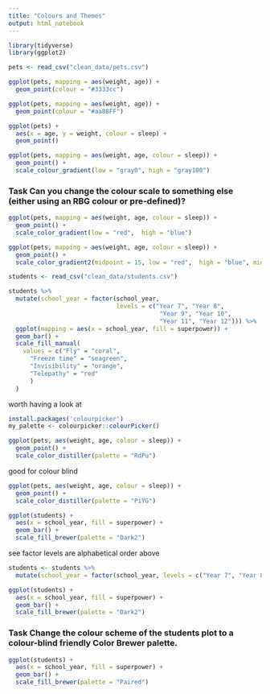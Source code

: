 ```yaml
---
title: "Colours and Themes"
output: html_notebook
---
```

```r
library(tidyverse)
library(ggplot2)
```


```r
pets <- read_csv("clean_data/pets.csv")

```



```r
ggplot(pets, mapping = aes(weight, age)) +
  geom_point(colour = "#3333cc")
```

```r
ggplot(pets, mapping = aes(weight, age)) +
  geom_point(colour = "#aa88FF")
```

```r
ggplot(pets) + 
  aes(x = age, y = weight, colour = sleep) + 
  geom_point()
```

```r
ggplot(pets, mapping = aes(weight, age, colour = sleep)) +
  geom_point() +
  scale_colour_gradient(low = "gray0", high = "gray100")
```

### Task Can you change the colour scale to something else (either using an RBG colour or pre-defined)?
```r
ggplot(pets, mapping = aes(weight, age, colour = sleep)) +
  geom_point() +
  scale_color_gradient(low = "red",  high = "blue")

ggplot(pets, mapping = aes(weight, age, colour = sleep)) +
  geom_point() +
  scale_color_gradient2(midpoint = 15, low = "red",  high = "blue", mid = "white")
```

```r
students <- read_csv("clean_data/students.csv")
```

```r
students %>%
  mutate(school_year = factor(school_year, 
                              levels = c("Year 7", "Year 8", 
                                          "Year 9", "Year 10", 
                                          "Year 11", "Year 12"))) %>% 
  ggplot(mapping = aes(x = school_year, fill = superpower)) +
  geom_bar() +
  scale_fill_manual(
    values = c("Fly" = "coral",
      "Freeze time" = "seagreen",
      "Invisibility" = "orange",
      "Telepathy" = "red"
      )
  )
```
worth having a look at
```r
install.packages('colourpicker')
my_palette <- colourpicker::colourPicker()
```



```r
ggplot(pets, aes(weight, age, colour = sleep)) +
  geom_point() +
  scale_color_distiller(palette = "RdPu")
```

good for colour blind
```r
ggplot(pets, aes(weight, age, colour = sleep)) +
  geom_point() +
  scale_color_distiller(palette = "PiYG")
```

```r
ggplot(students) +
  aes(x = school_year, fill = superpower) +
  geom_bar() +
  scale_fill_brewer(palette = "Dark2")
```
see factor levels are alphabetical order above
```r
students <- students %>%
  mutate(school_year = factor(school_year, levels = c("Year 7", "Year 8", "Year 9", "Year 10", "Year 11", "Year 12")))

ggplot(students) +
  aes(x = school_year, fill = superpower) +
  geom_bar() +
  scale_fill_brewer(palette = "Dark2")
```


### Task Change the colour scheme of the students plot to a colour-blind friendly Color Brewer palette. 
```r
ggplot(students) +
  aes(x = school_year, fill = superpower) +
  geom_bar() +
  scale_fill_brewer(palette = "Paired")
```




